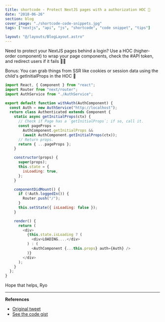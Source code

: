 ```yaml
---
title: shortcode - Protect NextJS pages with a authorization HOC 🔐
date: "2018-06-26"
section: blog
cover_image: "./shortcode-code-snippets.jpg"
tags: ["nextjs", "api", "js", "shortcode", "code snippet", "tips"]

layout: "@/layouts/BlogLayout.astro"
---
```


Need to protect your NextJS pages behind a login? Use a HOC (higher-order component) to wrap your page components, check the #API token, and redirect users if it fails 🙅‍♂️

Bonus: You can grab things from SSR like cookies or session data using the child's getInitialProps in the HOC 🙌

```js
import React, { Component } from "react";
import Router from "next/router";
import AuthService from "./AuthService";

export default function withAuth(AuthComponent) {
  const Auth = new AuthService("http://localhost");
  return class Authenticated extends Component {
    static async getInitialProps(ctx) {
      // Check if Page has a `getInitialProps`; if so, call it.
      const pageProps =
        AuthComponent.getInitialProps &&
        (await AuthComponent.getInitialProps(ctx));
      // Return props.
      return { ...pageProps };
    }

    constructor(props) {
      super(props);
      this.state = {
        isLoading: true,
      };
    }

    componentDidMount() {
      if (!Auth.loggedIn()) {
        Router.push("/");
      }
      this.setState({ isLoading: false });
    }

    render() {
      return (
        <div>
          {this.state.isLoading ? (
            <div>LOADING....</div>
          ) : (
            <AuthComponent {...this.props} auth={Auth} />
          )}
        </div>
      );
    }
  };
}
```

Hope that helps,
Ryo

---

**References**

- [Original tweet](https://twitter.com/whoisryosuke/status/1011738754355089408)
- [See the code gist](https://gist.github.com/whoisryosuke/d034d3eaa0556e86349fb2634788a7a1)
